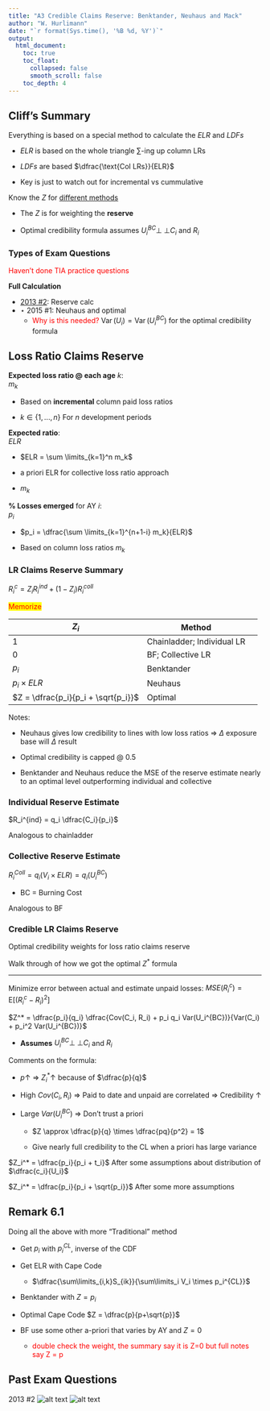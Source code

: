 ```yaml
---
title: "A3 Credible Claims Reserve: Benktander, Neuhaus and Mack"
author: "W. Hurlimann"
date: "`r format(Sys.time(), '%B %d, %Y')`"
output: 
  html_document:
    toc: true
    toc_float:
      collapsed: false
      smooth_scroll: false
    toc_depth: 4
---
```


## Cliff's Summary

Everything is based on a special method to calculate the $ELR$ and $LDFs$

* $ELR$ is based on the whole triangle $\sum$-ing up column LRs

* $LDFs$ are based $\dfrac{\text{Col LRs}}{ELR}$

* Key is just to watch out for incremental vs cummulative

Know the $Z$ for [different methods](#sum_tbl)

* The $Z$ is for weighting the **reserve**

* Optimal credibility formula assumes $U_i^{BC} {\perp\!\!\!\perp} C_i$ and $R_i$

### Types of Exam Questions

<span style="color:red">Haven't done TIA practice questions</span>

**Full Calculation**

* [2013 #2](#2013-2): Reserve calc 
* $\star$ 2015 #1: Neuhaus and optimal
    * <span style="color:red">Why is this needed?</span> $\operatorname{Var}(U_i) = \operatorname{Var}(U_i^{BC})$ for the optimal credibility formula

## Loss Ratio Claims Reserve

**Expected loss ratio @ each age** $k$:  
$m_k$

* Based on **incremental** column paid loss ratios

* $k \in \{1, ..., n \}$ For $n$ development periods

**Expected ratio**:  
$ELR$

* $ELR = \sum \limits_{k=1}^n m_k$

* a priori ELR for collective loss ratio approach

* $m_k$ 

**% Losses emerged** for AY $i$:  
$p_i$

* $p_i = \dfrac{\sum \limits_{k=1}^{n+1-i} m_k}{ELR}$

* Based on column loss ratios $m_k$

### LR Claims Reserve Summary

$R_i^c = Z_iR_i^{ind} + (1-Z_i)R_i^{coll}$

<span style="color:red;background:yellow">Memorize</span>
<a name="sum_tbl"></a>

| $Z_i$ | Method |
| --- | --- | --- |
| 1     | Chainladder; Individual LR|
| 0     | BF; Collective LR|
| $p_i$ | Benktander |
| $p_i \times ELR$ | Neuhaus |
| $Z = \dfrac{p_i}{p_i + \sqrt{p_i}}$ | Optimal |

Notes:

* Neuhaus gives low credibility to lines with low loss ratios $\Rightarrow$ $\Delta$ exposure base will $\Delta$ result

* Optimal credibility is capped @ 0.5

* Benktander and Neuhaus reduce the MSE of the reserve estimate nearly to an optimal level outperforming individual and collective

### Individual Reserve Estimate

$R_i^{ind} = q_i \dfrac{C_i}{p_i}$

Analogous to chainladder

### Collective Reserve Estimate

$R_i^{Coll} = q_i(V_i \times ELR) = q_i(U_i^{BC})$

* BC = Burning Cost

Analogous to BF

### Credible LR Claims Reserve

Optimal credibility weights for loss ratio claims reserve

Walk through of how we got the optimal $Z^*$ formula

***

Minimize error between actual and estimate unpaid losses: $MSE(R_i^c) = \mathrm{E}[(R_i^c - R_i)^2]$

$Z^* = \dfrac{p_i}{q_i} \dfrac{Cov(C_i, R_i) + p_i q_i Var(U_i^{BC})}{Var(C_i) + p_i^2 Var(U_i^{BC})}$

* **Assumes** $U_i^{BC} {\perp\!\!\!\perp} C_i$ and $R_i$

Comments on the formula:
    
* $p \uparrow \: \Rightarrow \: Z_i^* \uparrow$ because of $\dfrac{p}{q}$

* High $Cov(C_i, R_i)$ $\Rightarrow$ Paid to date and unpaid are correlated $\Rightarrow$ Credibility $\uparrow$

* Large $Var(U_i^{BC})$ $\Rightarrow$ Don't trust a priori

    * $Z \approx \dfrac{p}{q} \times \dfrac{pq}{p^2} = 1$
    
    * Give nearly full credibility to the CL when a priori has large variance

$Z_i^* = \dfrac{p_i}{p_i + t_i}$ After some assumptions about distribution of $\dfrac{c_i}{U_i}$

$Z_i^* = \dfrac{p_i}{p_i + \sqrt{p_i}}$ After some more assumptions

## Remark 6.1

Doing all the above with more "Traditional" method

* Get $p_i$ with $p_i^{CL}$, inverse of the CDF

* Get ELR with Cape Code

    * $\dfrac{\sum\limits_{i,k}S_{ik}}{\sum\limits_i V_i \times p_i^{CL}}$

* Benktander with $Z = p_i$

* Optimal Cape Code $Z = \dfrac{p}{p+\sqrt{p}}$

* BF use some other a-priori that varies by AY and $Z = 0$

    * <span style="color:red">double check the weight, the summary say it is Z=0 but full notes say Z = p</span>
    
## Past Exam Questions

<a name="2013-2"></a>2013 #2
![alt text](questions/2013-2Q.png)
![alt text](questions/2013-2A.png)
